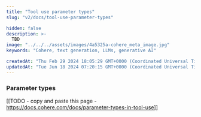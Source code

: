 ```yaml
---
title: "Tool use parameter types"
slug: "v2/docs/tool-use-parameter-types"

hidden: false 
description: >-
  TBD
image: "../../../assets/images/4a5325a-cohere_meta_image.jpg"  
keywords: "Cohere, text generation, LLMs, generative AI"

createdAt: "Thu Feb 29 2024 18:05:29 GMT+0000 (Coordinated Universal Time)"
updatedAt: "Tue Jun 18 2024 07:20:15 GMT+0000 (Coordinated Universal Time)"
---
```


### Parameter types
[[TODO - copy and paste this page - https://docs.cohere.com/docs/parameter-types-in-tool-use]]